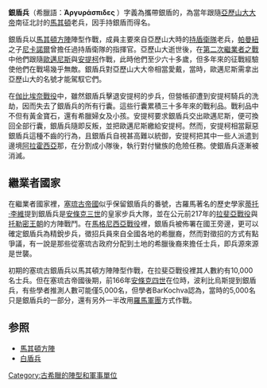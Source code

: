 '''銀盾兵'''（希臘語：'''Ἀργυράσπιδες''' ）字義為攜帶銀盾的，為當年跟隨[[亞歷山大大帝|亞歷山大大帝]]南征北討的[[馬其頓|馬其頓]]老兵，因手持銀盾而得名。

銀盾兵以[[馬其頓方陣|馬其頓方陣]]陣型作戰，成員主要來自亞歷山大時的[[持盾衛隊|持盾衛隊]]老兵，[[帕曼紐|帕曼紐]]之子[[尼卡諾爾_(帕曼紐之子)|尼卡諾爾]]曾擔任過持盾衛隊的指揮官。亞歷山大逝世後，在[[繼業者|第二次繼業者之戰]]中他們跟隨[[歐邁尼斯|歐邁尼斯]]與[[安提柯一世|安提柯]]作戰，此時他們至少六十多歲，但多年來的征戰經驗使他們在戰場幾乎無敵。銀盾兵對亞歷山大大帝相當愛戴，當時，歐邁尼斯需拿出亞歷山大的名號才能駕馭它們。

在[[伽比埃奈戰役|伽比埃奈戰役]]中，雖然銀盾兵擊退安提柯的步兵，但營帳卻遭到安提柯騎兵的洗劫，因而失去了銀盾兵的所有行囊。這些行囊累積三十多年來的戰利品。戰利品中不但有黃金寶石，還有希臘婦女及小孩。安提柯要求銀盾兵交出歐邁尼斯，便可換回全部行囊，銀盾兵隨即反叛，並把歐邁尼斯繳給安提柯。然而，安提柯相當厭惡銀盾兵這種不齒的行為，且銀盾兵自視甚高難以統御，安提柯把其中一些人派遣到邊境[[阿拉霍西亞|阿拉霍西亞]]那，在分割成小隊後，執行對付蠻族的危險任務。使銀盾兵逐漸被消滅。

== 繼業者國家 ==
在繼業者國家裡，[[塞琉古帝國|塞琉古帝國]]似乎保留銀盾兵的番號，古羅馬著名的歷史學家[[蒂托·李維|蒂托·李維]]提到銀盾兵是[[安條克三世|安條克三世]]的皇家步兵大隊，並在公元前217年的[[拉斐亞戰役|拉斐亞戰役]]與[[托勒密王朝|托勒密王朝]]的方陣戰鬥。在[[馬格尼西亞戰役|馬格尼西亞戰役]]裡，銀盾兵被佈署在國王旁邊，更可以確定銀盾兵為精銳步兵，徵招兵員來自全國各地的希臘裔，然而對徵招的方式有點爭議，有一說是那些從塞琉古政府分配到土地的希臘後裔來擔任士兵，即兵源來源是世襲。

初期的塞琉古銀盾兵以馬其頓方陣陣型作戰，在拉斐亞戰役裡其人數約有10,000名士兵。但在塞琉古帝國後期，前166年[[安條克四世|安條克四世]]在位時，波利比烏斯提到銀盾兵，有些學者推測人數可能僅5,000名，但學者BarKochva認為，當時的5,000名只是銀盾兵的一部分，還有另外一半改用[[羅馬軍團|羅馬軍團]]方式作戰。

== 参照 ==
* [[馬其頓方陣|馬其頓方陣]]
*[[白盾兵|白盾兵]]

[[Category:古希臘的陣型和軍事單位|Category:古希臘的陣型和軍事單位]]